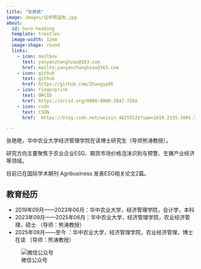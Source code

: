 ```yaml
---
title: "张艳艳"
image: images/证件照蓝色.jpg
about:
  id: hero-heading
  template: trestles
  image-width: 12em
  image-shape: round
  links:
    - icon: mailbox
      text: yanyanzhanghzau@163.com
      href: mailto:yanyanzhanghzau@163.com
    - icon: github
      text: github
      href: https://github.com/Zhangyy66
    - icon: fingerprint
      text: ORCID
      href: https://orcid.org/0009-0000-2847-728X
    - icon: csdn
      text: CSDN
      href:  https://blog.csdn.net/weixin_48255522?spm=1010.2135.3001.5421

---
```


::: {#hero-heading}

张艳艳，华中农业大学经济管理学院在读博士研究生（导师熊涛教授）。

研究方向主要聚焦于农业企业ESG、期货市场价格泡沫识别与预警、生猪产业经济等领域。

目前已在国际学术期刊 Agribusiness 发表ESG相关论文2篇。

## 教育经历

- 2019年09月——2023年06月：华中农业大学，经济管理学院，会计学，本科
- 2023年09月——2025年06月：华中农业大学，经济管理学院，农业经济管理，硕士     （导师：熊涛教授）
- 2025年09月——至今      ：华中农业大学，经济管理学院，农业经济管理，博士在读  （导师：熊涛教授）

![微信公众号](C:\Users\26985\Documents\GitHub\zhangyanyan.github.io\images\微信公众号.jpg)

:::
